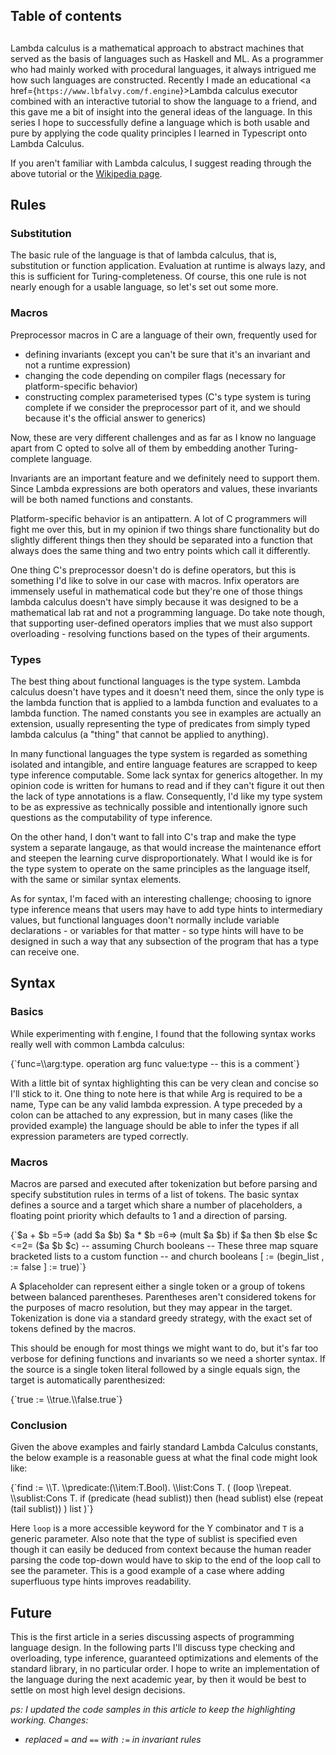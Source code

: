 
## Table of contents

##

Lambda calculus is a mathematical approach to abstract machines that served as the basis of languages such as Haskell and ML. As a programmer who had mainly worked with procedural languages, it always intrigued me how such languages are constructed. Recently I made an educational <a href={`https://www.lbfalvy.com/f.engine`}>Lambda calculus executor</a> combined with an interactive tutorial to show the language to a friend, and this gave me a bit of insight into the general ideas of the language. In this series I hope to successfully define a language which is both usable and pure by applying the code quality principles I learned in Typescript onto Lambda Calculus.

If you aren't familiar with Lambda calculus, I suggest reading through the above tutorial or the [Wikipedia page](https://en.wikipedida.org/wiki/Lambda_calculus).

## Rules

### Substitution

The basic rule of the language is that of lambda calculus, that is, substitution or function application. Evaluation at runtime is always lazy, and this is sufficient for Turing-completeness. Of course, this one rule is not nearly enough for a usable language, so let's set out some more.

### Macros

Preprocessor macros in C are a language of their own, frequently used for

- defining invariants (except you can't be sure that it's an invariant and not a runtime expression)
- changing the code depending on compiler flags (necessary for platform-specific behavior)
- constructing complex parameterised types (C's type system is turing complete if we consider the preprocessor part of it, and we should because it's the official answer to generics)

Now, these are very different challenges and as far as I know no language apart from C opted to solve all of them by embedding another Turing-complete language.

Invariants are an important feature and we definitely need to support them. Since Lambda expressions are both operators and values, these invariants will be both named functions and constants.

Platform-specific behavior is an antipattern. A lot of C programmers will fight me over this, but in my opinion if two things share functionality but do slightly different things then they should be separated into a function that always does the same thing and two entry points which call it differently.

One thing C's preprocessor doesn't do is define operators, but this is something I'd like to solve in our case with macros. Infix operators are immensely useful in mathematical code but they're one of those things lambda calculus doesn't have simply because it was designed to be a mathematical lab rat and not a programming language. Do take note though, that supporting user-defined operators implies that we must also support overloading - resolving functions based on the types of their arguments.

### Types

The best thing about functional languages is the type system. Lambda calculus doesn't have types and it doesn't need them, since the only type is the lambda function that is applied to a lambda function and evaluates to a lambda function. The named constants you see in examples are actually an extension, usually representing the type of predicates from simply typed lambda calculus (a "thing" that cannot be applied to anything).

In many functional languages the type system is regarded as something isolated and intangible, and entire language features are scrapped to keep type inference computable. Some lack syntax for generics altogether. In my opinion code is written for humans to read and if they can't figure it out then the lack of type annotations is a flaw. Consequently, I'd like my type system to be as expressive as technically possible and intentionally ignore such questions as the computability of type inference.

On the other hand, I don't want to fall into C's trap and make the type system a separate langauge, as that would increase the maintenance effort and steepen the learning curve disproportionately. What I would ike is for the type system to operate on the same principles as the language itself, with the same or similar syntax elements.

As for syntax, I'm faced with an interesting challenge; choosing to ignore type inference means that users may have to add type hints to intermediary values, but functional languages doon't normally include variable declarations - or variables for that matter - so type hints will have to be designed in such a way that any subsection of the program that has a type can receive one.

## Syntax

### Basics

While experimenting with f.engine, I found that the following syntax works really well with common Lambda calculus:

<LambdaHighlight>
{`func=\\arg:type. operation arg
func value:type
-- this is a comment`}
</LambdaHighlight>

With a little bit of syntax highlighting this can be very clean and concise so I'll stick to it. One thing to note here is that while Arg is required to be a name, Type can be any valid lambda expression. A type preceded by a colon can be attached to any expression, but in many cases (like the provided example) the language should be able to infer the types if all expression parameters are typed correctly.

### Macros

Macros are parsed and executed after tokenization but before parsing and specify substitution rules in terms of a list of tokens. The basic syntax defines a source and a target which share a number of placeholders, a floating point priority which defaults to 1 and a direction of parsing.

<LambdaHighlight>
{`$a + $b =5=> (add $a $b)
$a * $b =6=> (mult $a $b)
if $a then $b else $c <=2= ($a $b $c) -- assuming Church booleans
-- These three map square bracketed lists to a custom function
-- and church booleans
[ := (begin_list
, := false
] := true)`}
</LambdaHighlight>

A $placeholder can represent either a single token or a group of tokens between balanced parentheses. Parentheses aren't considered tokens for the purposes of macro resolution, but they may appear in the target. Tokenization is done via a standard greedy strategy, with the exact set of tokens defined by the macros.

This should be enough for most things we might want to do, but it's far too verbose for defining functions and invariants so we need a shorter syntax. If the source is a single token literal followed by a single equals sign, the target is automatically parenthesized:

<LambdaHighlight>
{`true := \\true.\\false.true`}
</LambdaHighlight>

### Conclusion

Given the above examples and fairly standard Lambda Calculus constants, the below example is a reasonable guess at what the final code might look like:

<LambdaHighlight>
{`find := \\T. \\predicate:(\\item:T.Bool). \\list:Cons T. (
	(loop \\repeat. \\sublist:Cons T.
		if (predicate (head sublist))
		then (head sublist)
		else (repeat (tail sublist))
	) list
)`}
</LambdaHighlight>

Here `loop` is a more accessible keyword for the Y combinator and `T` is a generic parameter. Also note that the type of sublist is specified even though it can easily be deduced from context because the human reader parsing the code top-down would have to skip to the end of the loop call to see the parameter. This is a good example of a case where adding superfluous type hints improves readability.

## Future

This is the first article in a series discussing aspects of programming language design. In the following parts I'll discuss type checking and overloading, type inference, guaranteed optimizations and elements of the standard library, in no particular order. I hope to write an implementation of the language during the next academic year, by then it would be best to settle on most high level design decisions.

_ps: I updated the code samples in this article to keep the highlighting working. Changes:_

- _replaced `=` and `==` with `:=` in invariant rules_
